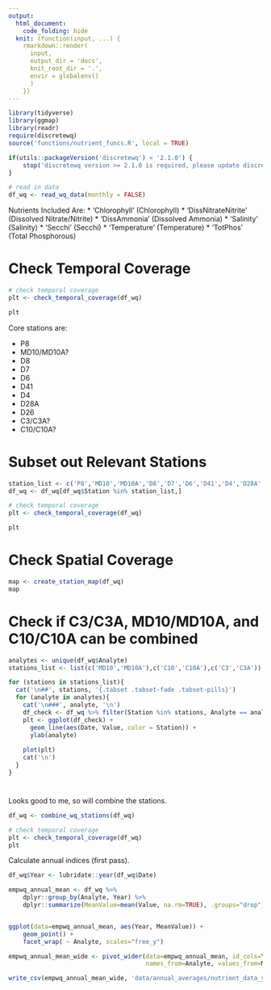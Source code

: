 ```yaml
---
output:
  html_document:
    code_folding: hide
  knit: (function(input, ...) {
    rmarkdown::render(
      input,
      output_dir = 'docs',
      knit_root_dir = '.',
      envir = globalenv()
      )
    })
---
```


```r
library(tidyverse)
library(ggmap)
library(readr)
require(discretewq)
source('functions/nutrient_funcs.R', local = TRUE)

if(utils::packageVersion('discretewq') < '2.1.0') {
    stop('discretewq version >= 2.1.0 is required, please update discretewq.')
}
```

```r
# read in data
df_wq <- read_wq_data(monthly = FALSE)
```

Nutrients Included Are:
* 'Chlorophyll' (Chlorophyll)
* 'DissNitrateNitrite' (Dissolved Nitrate/Nitrite)
* 'DissAmmonia' (Dissolved Ammonia)
* 'Salinity' (Salinity)
* 'Secchi' (Secchi)
* 'Temperature' (Temperature)
* 'TotPhos' (Total Phosphorous)

# Check Temporal Coverage
```r
# check temporal coverage
plt <- check_temporal_coverage(df_wq)

plt
```

Core stations are:

* P8
* MD10/MD10A?
* D8
* D7
* D6
* D41
* D4
* D28A
* D26
* C3/C3A?
* C10/C10A?

# Subset out Relevant Stations
```r
station_list <- c('P8','MD10','MD10A','D8','D7','D6','D41','D4','D28A','D26','C3','C3A','C10','C10A')
df_wq <- df_wq[df_wq$Station %in% station_list,]

# check temporal coverage
plt <- check_temporal_coverage(df_wq)

plt
```

# Check Spatial Coverage
```r
map <- create_station_map(df_wq)
map
```

# Check if C3/C3A, MD10/MD10A, and C10/C10A can be combined {.tabset .tabset-pills}
```r
analytes <- unique(df_wq$Analyte)
stations_list <- list(c('MD10','MD10A'),c('C10','C10A'),c('C3','C3A'))

for (stations in stations_list){
  cat('\n##', stations, '{.tabset .tabset-fade .tabset-pills}')
  for (analyte in analytes){
    cat('\n###', analyte, '\n')
    df_check <- df_wq %>% filter(Station %in% stations, Analyte == analyte)
    plt <- ggplot(df_check) +
      geom_line(aes(Date, Value, color = Station)) +
      ylab(analyte)
  
    plot(plt)
    cat('\n')
  }
}
```

#
Looks good to me, so will combine the stations.
```r
df_wq <- combine_wq_stations(df_wq)

# check temporal coverage
plt <- check_temporal_coverage(df_wq)
plt
```

Calculate annual indices (first pass).
```r
df_wq$Year <- lubridate::year(df_wq$Date)

empwq_annual_mean <- df_wq %>%
	dplyr::group_by(Analyte, Year) %>%
	dplyr::summarize(MeanValue=mean(Value, na.rm=TRUE), .groups="drop")


ggplot(data=empwq_annual_mean, aes(Year, MeanValue)) +
	geom_point() +
	facet_wrap( ~ Analyte, scales="free_y")

empwq_annual_mean_wide <- pivot_wider(data=empwq_annual_mean, id_cols=Year,
                                      names_from=Analyte, values_from=MeanValue)

```

```r
write_csv(empwq_annual_mean_wide, 'data/annual_averages/nutrient_data_yearly.csv')
```


